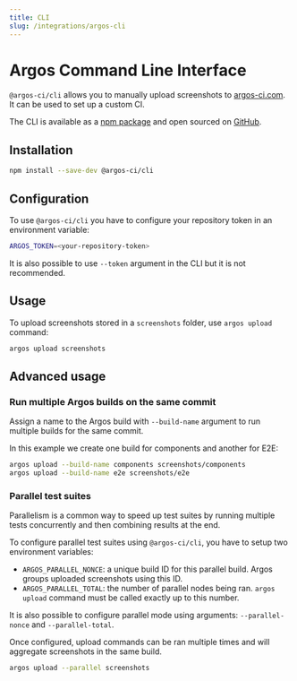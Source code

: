 ```yaml
---
title: CLI
slug: /integrations/argos-cli
---
```


# Argos Command Line Interface

`@argos-ci/cli` allows you to manually upload screenshots to [argos-ci.com](https://app.argos-ci.com). It can be used to set up a custom CI.

The CLI is available as a [npm package](https://www.npmjs.com/package/@argos-ci/cli) and open sourced on [GitHub](https://github.com/argos-ci/argos-javascript/tree/main/packages/cli).

## Installation

```sh
npm install --save-dev @argos-ci/cli
```

## Configuration

To use `@argos-ci/cli` you have to configure your repository token in an environment variable:

```sh
ARGOS_TOKEN=<your-repository-token>
```

It is also possible to use `--token` argument in the CLI but it is not recommended.

## Usage

To upload screenshots stored in a `screenshots` folder, use `argos upload` command:

```sh
argos upload screenshots
```

## Advanced usage

### Run multiple Argos builds on the same commit

Assign a name to the Argos build with `--build-name` argument to run multiple builds for the same commit.

In this example we create one build for components and another for E2E:

```sh
argos upload --build-name components screenshots/components
argos upload --build-name e2e screenshots/e2e
```

### Parallel test suites

Parallelism is a common way to speed up test suites by running multiple tests concurrently and then combining results at the end.

To configure parallel test suites using `@argos-ci/cli`, you have to setup two environment variables:

- `ARGOS_PARALLEL_NONCE`: a unique build ID for this parallel build. Argos groups uploaded screenshots using this ID.
- `ARGOS_PARALLEL_TOTAL`: the number of parallel nodes being ran. `argos upload` command must be called exactly up to this number.

It is also possible to configure parallel mode using arguments: `--parallel-nonce` and `--parallel-total`.

Once configured, upload commands can be ran multiple times and will aggregate screenshots in the same build.

```sh
argos upload --parallel screenshots
```
